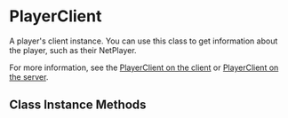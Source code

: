 

# PlayerClient

A player's client instance. You can use this class to get information about the player, such as their NetPlayer.

For more information, see the [PlayerClient on the client](/client-api/playerclient) or [PlayerClient on the server](/server-api/playerclient).


## Class Instance Methods

<InheritedComponent className="PlayerClient" />
